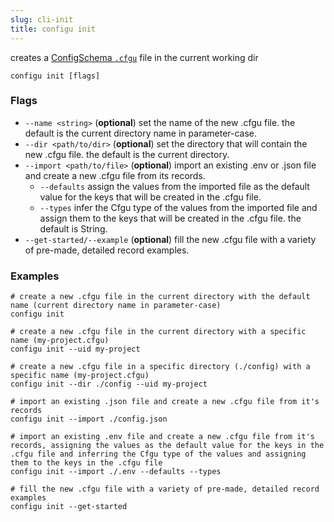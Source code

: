 ```yaml
---
slug: cli-init
title: configu init
---
```


creates a [ConfigSchema `.cfgu`](/config-schema) file in the current working dir

```shell
configu init [flags]
```

### Flags

- `--name <string>` (**optional**) set the name of the new .cfgu file. the default is the current directory name in parameter-case.
- `--dir <path/to/dir>` (**optional**) set the directory that will contain the new .cfgu file. the default is the current directory.
- `--import <path/to/file>` (**optional**) import an existing .env or .json file and create a new .cfgu file from its records.
  - `--defaults` assign the values from the imported file as the default value for the keys that will be created in the .cfgu file.
  - `--types` infer the Cfgu type of the values from the imported file and assign them to the keys that will be created in the .cfgu file. the default is String.
- `--get-started/--example` (**optional**) fill the new .cfgu file with a variety of pre-made, detailed record examples.

### Examples

```shell
# create a new .cfgu file in the current directory with the default name (current directory name in parameter-case)
configu init

# create a new .cfgu file in the current directory with a specific name (my-project.cfgu)
configu init --uid my-project

# create a new .cfgu file in a specific directory (./config) with a specific name (my-project.cfgu)
configu init --dir ./config --uid my-project

# import an existing .json file and create a new .cfgu file from it's records
configu init --import ./config.json

# import an existing .env file and create a new .cfgu file from it's records, assigning the values as the default value for the keys in the .cfgu file and inferring the Cfgu type of the values and assigning them to the keys in the .cfgu file
configu init --import ./.env --defaults --types

# fill the new .cfgu file with a variety of pre-made, detailed record examples
configu init --get-started
```
